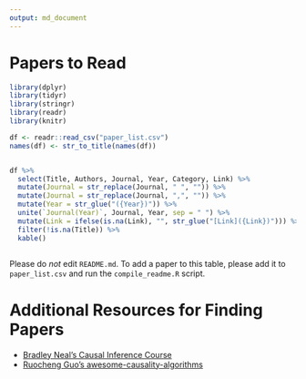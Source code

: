 ```yaml
---
output: md_document
---
```


# Papers to Read

```r

library(dplyr)
library(tidyr)
library(stringr)
library(readr)
library(knitr)

df <- readr::read_csv("paper_list.csv")
names(df) <- str_to_title(names(df))


df %>%
  select(Title, Authors, Journal, Year, Category, Link) %>%
  mutate(Journal = str_replace(Journal, " ", "")) %>%
  mutate(Journal = str_replace(Journal, ",", "")) %>%
  mutate(Year = str_glue("({Year})")) %>% 
  unite(`Journal(Year)`, Journal, Year, sep = " ") %>%
  mutate(Link = ifelse(is.na(Link), "", str_glue("[Link]({Link})"))) %>% 
  filter(!is.na(Title)) %>%
  kable()



```

Please do *not* edit `README.md`. To add a paper to this table, please add it 
to `paper_list.csv` and run the `compile_readme.R` script.

# Additional Resources for Finding Papers

* [Bradley Neal's Causal Inference
  Course](https://www.bradyneal.com/causal-inference-course)
* [Ruocheng Guo's
  awesome-causality-algorithms](https://github.com/rguo12/awesome-causality-algorithms)

